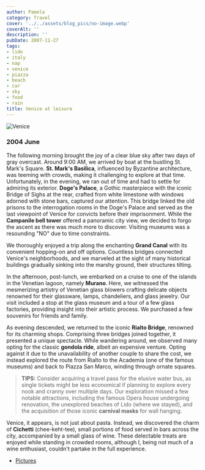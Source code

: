 ```yaml
---
author: Pamela
category: Travel
cover: '../../assets/blog_pics/no-image.webp'
coverAlt: ''
description: ''
pubDate: 2007-11-27
tags:
- lido
- italy
- nap
- venice
- piazza
- beach
- car
- sky
- food
- rain
title: Venice at leisure
---
```



<Image src={pic1} alt="Venice"/>

### 2004 June 

The following morning brought the joy of a clear blue sky after two days of gray overcast. Around 9:00 AM, we arrived by boat at the bustling St. Mark's Square. **St. Mark's Basilica**, influenced by Byzantine architecture, was teeming with crowds, making it challenging to explore at that time. Unfortunately, in the evening, we ran out of time and had to settle for admiring its exterior. **Doge's Palace**, a Gothic masterpiece with the iconic Bridge of Sighs at the rear, crafted from white limestone with windows adorned with stone bars, captured our attention. This bridge linked the old prisons to the interrogation rooms in the Doge's Palace and served as the last viewpoint of Venice for convicts before their imprisonment. While the **Campanile bell tower** offered a panoramic city view, we decided to forgo the ascent as there was much more to discover. Visiting museums was a resounding "NO" due to time constraints.

We thoroughly enjoyed a trip along the enchanting **Grand Canal** with its convenient hopping-on and off options. Countless bridges connected Venice's neighborhoods, and we marveled at the sight of many historical buildings gradually sinking into the marshy ground, their structures tilting.

In the afternoon, post-lunch, we embarked on a cruise to one of the islands in the Venetian lagoon, namely **Murano**. Here, we witnessed the mesmerizing artistry of Venetian glass blowers crafting delicate objects renowned for their glassware, lamps, chandeliers, and glass jewelry. Our visit included a stop at the glass museum and a tour of a few glass factories, providing insight into their artistic process. We purchased a few souvenirs for friends and family.

As evening descended, we returned to the iconic **Rialto Bridge**, renowned for its charming shops. Comprising three bridges joined together, it presented a unique spectacle. While wandering around, we observed many opting for the classic **gondola ride**, albeit an expensive venture. Opting against it due to the unavailability of another couple to share the cost, we instead explored the route from Rialto to the Academia (one of the famous museums) and back to Piazza San Marco, winding through ornate squares.

> **TIPS:** Consider acquiring a travel pass for the elusive water bus, as single tickets might be less economical if planning to explore every nook and cranny over multiple days. Our exploration missed a few notable attractions, including the famous Opera house undergoing renovation, the unexplored beaches of Lido (where we stayed), and the acquisition of those iconic **carnival masks** for wall hanging.

Venice, it appears, is not just about pasta. Instead, we discovered the charm of **Cichetti** (chee-keht-tee), small portions of food served in bars across the city, accompanied by a small glass of wine. These delectable treats are enjoyed while standing in crowded rooms, although I, being not much of a wine enthusiast, couldn't partake in the full experience.

- [Pictures](https://www.flickr.com/photos/santm/albums/72157638398556223/with/11231436533)
